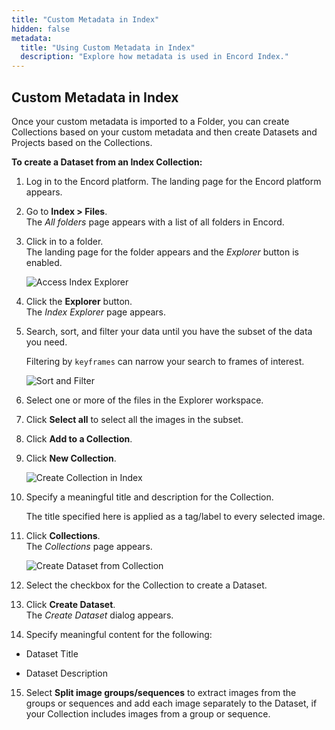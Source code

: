 ```yaml
---
title: "Custom Metadata in Index"
hidden: false
metadata: 
  title: "Using Custom Metadata in Index"
  description: "Explore how metadata is used in Encord Index."
---
```


## Custom Metadata in Index

Once your custom metadata is imported to a Folder, you can create Collections based on your custom metadata and then create Datasets and Projects based on the Collections.

**To create a Dataset from an Index Collection:**  

1. Log in to the Encord platform.
   The landing page for the Encord platform appears. 

2. Go to **Index > Files**.  
   The _All folders_ page appears with a list of all folders in Encord.

3. Click in to a folder.  
   The landing page for the folder appears and the _Explorer_ button is enabled.

   ![Access Index Explorer](https://storage.googleapis.com/docs-media.encord.com/static/img/Index/index-access-index.gif)

4. Click the **Explorer** button.  
   The _Index Explorer_ page appears.

5. Search, sort, and filter your data until you have the subset of the data you need.

    <Note>Filtering by `keyframes` can narrow your search to frames of interest.</Note>

   ![Sort and Filter](https://storage.googleapis.com/docs-media.encord.com/static/img/Index/sort-and-filter.gif)

6. Select one or more of the files in the Explorer workspace.

7. Click **Select all** to select all the images in the subset.

8. Click **Add to a Collection**.

9. Click **New Collection**.

   ![Create Collection in Index](https://storage.googleapis.com/docs-media.encord.com/static/img/Index/index-create-collection.gif)

10. Specify a meaningful title and description for the Collection. 

    <Note>The title specified here is applied as a tag/label to every selected image. </Note>

11. Click **Collections**.  
    The _Collections_ page appears.

    ![Create Dataset from Collection](https://storage.googleapis.com/docs-media.encord.com/static/img/Index/index-create-dataset-from-collection.gif)

12. Select the checkbox for the Collection to create a Dataset.

13. Click **Create Dataset**.  
    The _Create Dataset_ dialog appears.

14. Specify meaningful content for the following:

- Dataset Title

- Dataset Description

15. Select **Split image groups/sequences** to extract images from the groups or sequences and add each image separately to the Dataset, if your Collection includes images from a group or sequence.